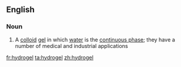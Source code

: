 ==English==

===Noun===
{{wikipedia}}
{{en-noun}}

# A [[colloid]] [[gel]] in which [[water]] is the [[continuous phase]]; they have a number of medical and industrial applications

[[fr:hydrogel]]
[[ta:hydrogel]]
[[zh:hydrogel]]